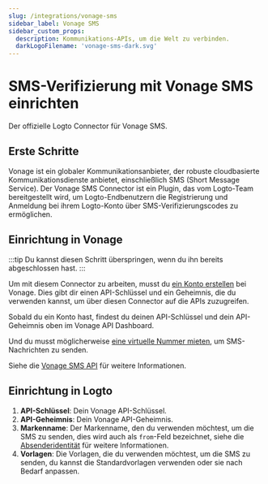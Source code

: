 ```yaml
---
slug: /integrations/vonage-sms
sidebar_label: Vonage SMS
sidebar_custom_props:
  description: Kommunikations-APIs, um die Welt zu verbinden.
  darkLogoFilename: 'vonage-sms-dark.svg'
---
```



# SMS-Verifizierung mit Vonage SMS einrichten

Der offizielle Logto Connector für Vonage SMS.

<GuideTip />

## Erste Schritte

Vonage ist ein globaler Kommunikationsanbieter, der robuste cloudbasierte Kommunikationsdienste anbietet, einschließlich SMS (Short Message Service). Der Vonage SMS Connector ist ein Plugin, das vom Logto-Team bereitgestellt wird, um Logto-Endbenutzern die Registrierung und Anmeldung bei ihrem Logto-Konto über SMS-Verifizierungscodes zu ermöglichen.

## Einrichtung in Vonage

:::tip
Du kannst diesen Schritt überspringen, wenn du ihn bereits abgeschlossen hast.
:::

Um mit diesem Connector zu arbeiten, musst du [ein Konto erstellen](https://developer.vonage.com/en/account/guides/dashboard-management#create-and-configure-a-vonage-account) bei Vonage. Dies gibt dir einen API-Schlüssel und ein Geheimnis, die du verwenden kannst, um über diesen Connector auf die APIs zuzugreifen.

Sobald du ein Konto hast, findest du deinen API-Schlüssel und dein API-Geheimnis oben im Vonage API Dashboard.

Und du musst möglicherweise [eine virtuelle Nummer mieten](https://developer.vonage.com/en/numbers/guides/number-management#rent-a-virtual-number), um SMS-Nachrichten zu senden.

Siehe die [Vonage SMS API](https://developer.vonage.com/en/messaging/sms/overview) für weitere Informationen.

## Einrichtung in Logto

1. **API-Schlüssel**: Dein Vonage API-Schlüssel.
2. **API-Geheimnis**: Dein Vonage API-Geheimnis.
3. **Markenname**: Der Markenname, den du verwenden möchtest, um die SMS zu senden, dies wird auch als `from`-Feld bezeichnet, siehe die [Absenderidentität](https://developer.vonage.com/en/messaging/sms/guides/custom-sender-id) für weitere Informationen.
4. **Vorlagen**: Die Vorlagen, die du verwenden möchtest, um die SMS zu senden, du kannst die Standardvorlagen verwenden oder sie nach Bedarf anpassen.

